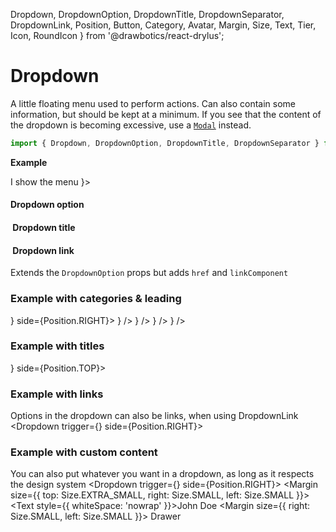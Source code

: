 
  Dropdown,
  DropdownOption,
  DropdownTitle,
  DropdownSeparator,
  DropdownLink,
  Position,
  Button,
  Category,
  Avatar,
  Margin,
  Size,
  Text,
  Tier,
  Icon,
  RoundIcon
} from '@drawbotics/react-drylus';


# Dropdown
A little floating menu used to perform actions. Can also contain some information, but should be kept at a minimum. If you see that the content of the dropdown is becoming excessive, use a [`Modal`](/component-kit/components/modal) instead.

```jsx
import { Dropdown, DropdownOption, DropdownTitle, DropdownSeparator } from '@drawbotics/react-drylus';
```
__Example__

<Playground component={Dropdown}>
  <Dropdown trigger={
    <Button>I show the menu</Button>
  }>
    <DropdownOption text="First option" />
    <DropdownOption text="Second option" />
    <DropdownOption text="Third option" disabled />
    <DropdownSeparator />
    <DropdownOption text="Fourth option" />
  </Dropdown>
</Playground>

#### Dropdown option
<Playground component={DropdownOption}>
  <DropdownOption text="I'm an option" />
</Playground>

####  Dropdown title
<PropsTable component={DropdownTitle} />

####  Dropdown link
Extends the `DropdownOption` props but adds `href` and `linkComponent`
<PropsTable component={DropdownLink} />

### Example with categories & leading
<Playground>
  <Dropdown trigger={<Avatar text="MK" />} side={Position.RIGHT}>
    <DropdownOption text="Alright option" category={Category.SUCCESS} />
    <DropdownOption text="Not okay" category={Category.DANGER} leading={<Icon name="alert-circle" />} />
    <DropdownOption text="Maybe okay" category={Category.WARNING} />
    <DropdownOption text="Option with RoundIcon" leading={<RoundIcon name="heart" />} />
    <DropdownOption text="And an Avatar" leading={<Avatar text="TT" />} />
    <DropdownOption text="Custom SVG fits too" leading={<img src={testSVG} style={{ height: '20px' }}/>} />
  </Dropdown>
</Playground>

### Example with titles
<Playground>
  <Dropdown trigger={<Avatar text="MK" />} side={Position.TOP}>
    <DropdownTitle text="First section" />
    <DropdownOption text="First option" />
    <DropdownOption text="Second option" />
    <DropdownOption text="Third option" />
    <DropdownTitle text="Second section" />
    <DropdownOption text="First option" />
    <DropdownOption text="Second option" disabled />
    <DropdownOption text="Third option" />
  </Dropdown>
</Playground>

### Example with links
Options in the dropdown can also be links, when using DropdownLink
<Playground>
  <Dropdown trigger={<Avatar text="JD" />} side={Position.RIGHT}>
    <DropdownLink text="Settings" href="" />
    <DropdownOption text="Logout" />
  </Dropdown>
</Playground>


### Example with custom content
You can also put whatever you want in a dropdown, as long as it respects the design system
<Playground>
  <Dropdown trigger={<Avatar text="JD" />} side={Position.RIGHT}>
    <Margin size={{ top: Size.EXTRA_SMALL, right: Size.SMALL, left: Size.SMALL }}>
      <Text style={{ whiteSpace: 'nowrap' }}>John Doe</Text>
    </Margin>
    <Margin size={{ right: Size.SMALL, left: Size.SMALL }}>
      <Text tier={Tier.SECONDARY} size={Size.SMALL}>Drawer</Text>
    </Margin>
    <DropdownSeparator />
    <DropdownOption text="Settings" />
    <DropdownOption text="Logout" />
  </Dropdown>
</Playground>